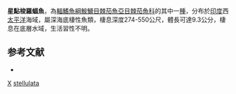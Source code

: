 {{Speciesbox
| taxon = Solocisquama stellulata
| binomial_authority = [[Gilbert|Gilbert]], 1905
| image = Solocisquama stellulata.jpg
| image_width = 240px
| image_caption = 星點梭羅蝠魚
| status = NE
| status_system = IUCN3.1
| synonyms = *''Dibranchus stellulatus'', <small>Gilbert, 1905</small>
}}

'''星點梭羅蝠魚'''，為[[輻鰭魚綱|輻鰭魚綱]][[鮟鱇目|鮟鱇目]][[棘茄魚亞目|棘茄魚亞目]][[棘茄魚科|棘茄魚科]]的其中一[[種|種]]，分布於[[印度|印度]]西[[太平洋|太平洋]]海域，屬深海底棲性魚類，棲息深度274-550公尺，體長可達9.3公分，棲息在底層水域，生活習性不明。

==参考文献==
*{{FishBase_species|genus=Solocisquama|species=stellulata|year=2014|month=2}}

{{魚類小作品}}
{{Taxonbar}}
[[Category:1905年描述的鱼类|X]]
[[Category:梭羅蝠魚屬|stellulata]]
